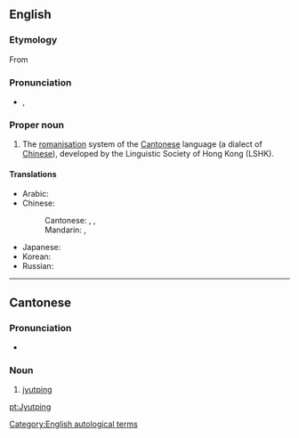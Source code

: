 ==English==
{{wikipedia}}

===Etymology===
From {{term|粤语拼音|粤(语)拼(音)|tr=jyut<sup>6</sup> (jyu<sup>5</sup>) ping<sup>3</sup> (jam<sup>1</sup>)|lang=yue|sc=Hans}}

===Pronunciation===
* {{IPA|/jut pʰɪŋ/}}, {{SAMPA|/jyt.p_hiN/}}

===Proper noun===
{{en-proper noun}}

# The [[romanisation]] system of the [[Cantonese]] language (a dialect of [[Chinese]]), developed by the Linguistic Society of Hong Kong (LSHK).

====Translations====
{{trans-top|Jyutping}}
* Arabic: {{t|ar|يتبنغ|m|tr=yutbingh}}
* Chinese:
*: Cantonese: {{yue-tsj|粵語拼音|粤语拼音|jyut6jyu5 ping3jam1}}, {{yue-tsj|粵拼|粤拼|jyut6 ping3}}, {{yue-tsj|香港語言學學會粵語拼音方案|香港语言学学会粤语拼音方案|hoeng1gong2 jyu5jin4hok6 hok6wui6 jyut6jyu5 ping3jam1 fong1on3}}
*: Mandarin: {{zh-tsp|香港語言學學會粵語拼音方案|香港語言學學會粵語拼音方案|xiānggǎng yǔyánxué xuéhuì yuèyǔ pīnyīn fāng'àn}},  {{t-|cmn|粵拼|tr=yuèpīn|sc=Hani}}
{{trans-mid}}
* Japanese: {{t|ja|粤ピン|tr=etsu-pin}}
* Korean: {{t|ko|월병|tr=wolbyeong|sc=Hang}}
* Russian: {{t|ru|ютпхин|m|tr=jutpxín}}
{{trans-bottom}}

[[Category:English autological terms]]

----

==Cantonese==
{{zh-forms|[[粤拼]]|[[粵拼]]}}

===Pronunciation===
* {{IPA|/jyːt˨ pʰɪŋ˧/|lang=yue}}

===Noun===
{{yue-noun|j|jyut=jyut6 ping3|tra=粵拼|sim=粤拼}}

# [[#English|jyutping]]

[[pt:Jyutping]]